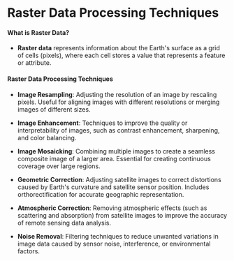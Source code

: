 # Raster Data Processing Techniques

#### What is Raster Data?
- **Raster data** represents information about the Earth's surface as a grid of cells (pixels), where each cell stores a value that represents a feature or attribute.

#### Raster Data Processing Techniques
- **Image Resampling**: Adjusting the resolution of an image by rescaling pixels. Useful for aligning images with different resolutions or merging images of different sizes.
  
- **Image Enhancement**: Techniques to improve the quality or interpretability of images, such as contrast enhancement, sharpening, and color balancing.

- **Image Mosaicking**: Combining multiple images to create a seamless composite image of a larger area. Essential for creating continuous coverage over large regions.

- **Geometric Correction**: Adjusting satellite images to correct distortions caused by Earth's curvature and satellite sensor position. Includes orthorectification for accurate geographic representation.

- **Atmospheric Correction**: Removing atmospheric effects (such as scattering and absorption) from satellite images to improve the accuracy of remote sensing data analysis.

- **Noise Removal**: Filtering techniques to reduce unwanted variations in image data caused by sensor noise, interference, or environmental factors.
